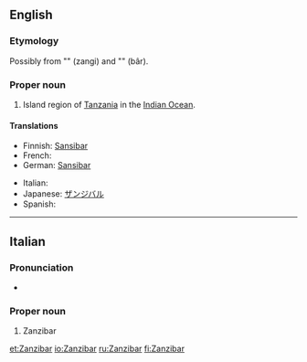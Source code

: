 {{wikipedia}}
==English==

===Etymology===
Possibly from {{etyl|fa}} "{{fa-Arab|[[زنگی]]}}" (zangi) and "{{fa-Arab|[[بار]]}}" (bâr).

===Proper noun===
{{en-proper noun}}

# Island region of [[Tanzania]] in the [[Indian Ocean]].

====Translations====
{{trans-top|island region}}
* Finnish: [[Sansibar]]
* French: {{t-|fr|Zanzibar}}
* German: [[Sansibar]]
{{trans-mid}}
* Italian: {{t-|it|Zanzibar}}
* Japanese: [[ザンジバル]]
* Spanish: {{t-|es|Zanzibar}}
{{trans-bottom}}

----

==Italian==

===Pronunciation===
* {{IPA|/dzandzibar/|lang=it}}

===Proper noun===
{{infl|it|proper noun|g=f}}

# Zanzibar

[[et:Zanzibar]]
[[io:Zanzibar]]
[[ru:Zanzibar]]
[[fi:Zanzibar]]